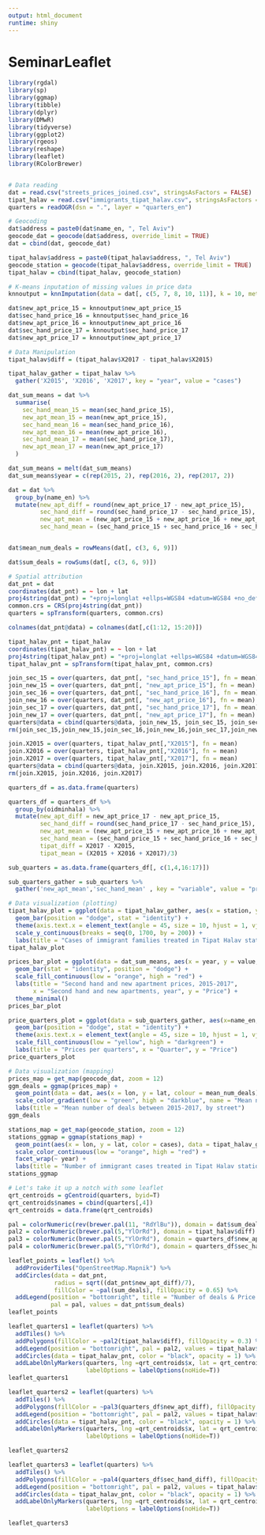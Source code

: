 ```yaml
---
output: html_document
runtime: shiny
---
```




# SeminarLeaflet


```r
library(rgdal)
library(sp)
library(ggmap)
library(tibble)
library(dplyr)
library(DMwR)
library(tidyverse)
library(ggplot2)
library(rgeos)
library(reshape)
library(leaflet)
library(RColorBrewer)


# Data reading
dat = read.csv("streets_prices_joined.csv", stringsAsFactors = FALSE)
tipat_halav = read.csv("immigrants_tipat_halav.csv", stringsAsFactors = FALSE)
quarters = readOGR(dsn = ".", layer = "quarters_en")

# Geocoding
dat$address = paste0(dat$name_en, ", Tel Aviv")
geocode_dat = geocode(dat$address, override_limit = TRUE)
dat = cbind(dat, geocode_dat)

tipat_halav$address = paste0(tipat_halav$address, ", Tel Aviv")
geocode_station = geocode(tipat_halav$address, override_limit = TRUE)
tipat_halav = cbind(tipat_halav, geocode_station)

# K-means inputation of missing values in price data
knnoutput = knnImputation(data = dat[, c(5, 7, 8, 10, 11)], k = 10, meth = "weighAvg")

dat$new_apt_price_15 = knnoutput$new_apt_price_15
dat$sec_hand_price_16 = knnoutput$sec_hand_price_16
dat$new_apt_price_16 = knnoutput$new_apt_price_16
dat$sec_hand_price_17 = knnoutput$sec_hand_price_17
dat$new_apt_price_17 = knnoutput$new_apt_price_17

# Data Manipulation
tipat_halav$diff = (tipat_halav$X2017 - tipat_halav$X2015)

tipat_halav_gather = tipat_halav %>% 
  gather('X2015', 'X2016', 'X2017', key = "year", value = "cases")

dat_sum_means = dat %>% 
  summarise(
    sec_hand_mean_15 = mean(sec_hand_price_15),
    new_apt_mean_15 = mean(new_apt_price_15),
    sec_hand_mean_16 = mean(sec_hand_price_16),
    new_apt_mean_16 = mean(new_apt_price_16),
    sec_hand_mean_17 = mean(sec_hand_price_17),
    new_apt_mean_17 = mean(new_apt_price_17)
  )

dat_sum_means = melt(dat_sum_means)
dat_sum_means$year = c(rep(2015, 2), rep(2016, 2), rep(2017, 2))

dat = dat %>% 
  group_by(name_en) %>% 
  mutate(new_apt_diff = round(new_apt_price_17 - new_apt_price_15),
         sec_hand_diff = round(sec_hand_price_17 - sec_hand_price_15),
         new_apt_mean = (new_apt_price_15 + new_apt_price_16 + new_apt_price_17)/3,
         sec_hand_mean = (sec_hand_price_15 + sec_hand_price_16 + sec_hand_price_17)/3)


dat$mean_num_deals = rowMeans(dat[, c(3, 6, 9)])

dat$sum_deals = rowSums(dat[, c(3, 6, 9)])

# Spatial attribution
dat_pnt = dat
coordinates(dat_pnt) = ~ lon + lat
proj4string(dat_pnt) = "+proj=longlat +ellps=WGS84 +datum=WGS84 +no_defs"
common.crs = CRS(proj4string(dat_pnt))
quarters = spTransform(quarters, common.crs)

colnames(dat_pnt@data) = colnames(dat[,c(1:12, 15:20)])

tipat_halav_pnt = tipat_halav
coordinates(tipat_halav_pnt) = ~ lon + lat
proj4string(tipat_halav_pnt) = "+proj=longlat +ellps=WGS84 +datum=WGS84 +no_defs"
tipat_halav_pnt = spTransform(tipat_halav_pnt, common.crs)

join_sec_15 = over(quarters, dat_pnt[, "sec_hand_price_15"], fn = mean)
join_new_15 = over(quarters, dat_pnt[, "new_apt_price_15"], fn = mean)
join_sec_16 = over(quarters, dat_pnt[, "sec_hand_price_16"], fn = mean)
join_new_16 = over(quarters, dat_pnt[, "new_apt_price_16"], fn = mean)
join_sec_17 = over(quarters, dat_pnt[, "sec_hand_price_17"], fn = mean)
join_new_17 = over(quarters, dat_pnt[, "new_apt_price_17"], fn = mean)
quarters@data = cbind(quarters@data, join_new_15, join_sec_15, join_sec_16, join_new_16, join_sec_17, join_new_17)
rm(join_sec_15,join_new_15,join_sec_16,join_new_16,join_sec_17,join_new_17)

join.X2015 = over(quarters, tipat_halav_pnt[,"X2015"], fn = mean)
join.X2016 = over(quarters, tipat_halav_pnt[,"X2016"], fn = mean)
join.X2017 = over(quarters, tipat_halav_pnt[,"X2017"], fn = mean)
quarters@data = cbind(quarters@data, join.X2015, join.X2016, join.X2017)
rm(join.X2015, join.X2016, join.X2017)

quarters_df = as.data.frame(quarters)

quarters_df = quarters_df %>% 
  group_by(oidminhala) %>% 
  mutate(new_apt_diff = new_apt_price_17 - new_apt_price_15,
         sec_hand_diff = round(sec_hand_price_17 - sec_hand_price_15),
         new_apt_mean = (new_apt_price_15 + new_apt_price_16 + new_apt_price_17)/3,
         sec_hand_mean = (sec_hand_price_15 + sec_hand_price_16 + sec_hand_price_17)/3,
         tipat_diff = X2017 - X2015,
         tipat_mean = (X2015 + X2016 + X2017)/3)

sub_quarters = as.data.frame(quarters_df[, c(1,4,16:17)])

sub_quarters_gather = sub_quarters %>% 
  gather('new_apt_mean','sec_hand_mean' , key = "variable", value = "prices")

# Data visualization (plotting)
tipat_halav_plot = ggplot(data = tipat_halav_gather, aes(x = station, y = cases, fill = year), na.rm = TRUE) +
  geom_bar(position = "dodge", stat = "identity") +
  theme(axis.text.x = element_text(angle = 45, size = 10, hjust = 1, vjust = 1)) +
  scale_y_continuous(breaks = seq(0, 1700, by = 200)) +
  labs(title = "Cases of immigrant families treated in Tipat Halav stations, 2015-2017")
tipat_halav_plot

prices_bar_plot = ggplot(data = dat_sum_means, aes(x = year, y = value, fill = value, group = variable)) +
  geom_bar(stat = "identity", position = "dodge") +
  scale_fill_continuous(low = "orange", high = "red") +
  labs(title = "Second hand and new apartment prices, 2015-2017",
       x = "Second hand and new apartments, year", y = "Price") +
  theme_minimal()
prices_bar_plot

price_quarters_plot = ggplot(data = sub_quarters_gather, aes(x=name_en, y = prices, fill = prices, group = variable)) +
  geom_bar(position = "dodge", stat = "identity") +
  theme(axis.text.x = element_text(angle = 45, size = 10, hjust = 1, vjust = 1)) +
  scale_fill_continuous(low = "yellow", high = "darkgreen") +
  labs(title = "Prices per quarters", x = "Quarter", y = "Price")
price_quarters_plot

# Data visualization (mapping)
prices_map = get_map(geocode_dat, zoom = 12)
ggm_deals = ggmap(prices_map) +
  geom_point(data = dat, aes(x = lon, y = lat, colour = mean_num_deals)) +
  scale_color_gradient(low = "green", high = "darkblue", name = "Mean number of deals") +
  labs(title = "Mean number of deals between 2015-2017, by street") 
ggm_deals

stations_map = get_map(geocode_station, zoom = 12)
stations_ggmap = ggmap(stations_map) +
  geom_point(aes(x = lon, y = lat, color = cases), data = tipat_halav_gather, size = 3) +
  scale_color_continuous(low = "orange", high = "red") +
  facet_wrap(~ year) +
  labs(title = "Number of immigrant cases treated in Tipat Halav stations, 2015-2017")
stations_ggmap

# Let's take it up a notch with some leaflet
qrt_centroids = gCentroid(quarters, byid=T)
qrt_centroids$names = cbind(quarters[,4])
qrt_centroids = data.frame(qrt_centroids)

pal = colorNumeric(rev(brewer.pal(11, "RdYlBu")), domain = dat$sum_deals)
pal2 = colorNumeric(brewer.pal(5,"YlOrRd"), domain = tipat_halav$diff)
pal3 = colorNumeric(brewer.pal(5,"YlOrRd"), domain = quarters_df$new_apt_diff)
pal4 = colorNumeric(brewer.pal(5,"YlOrRd"), domain = quarters_df$sec_hand_diff)

```



```r
leaflet_points = leaflet() %>% 
  addProviderTiles("OpenStreetMap.Mapnik") %>% 
  addCircles(data = dat_pnt,
             radius = sqrt((dat_pnt$new_apt_diff)/7),
             fillColor = ~pal(sum_deals), fillOpacity = 0.65) %>% 
  addLegend(position = "bottomright", title = "Number of deals & Price differences, 2015-2017",
            pal = pal, values = dat_pnt$sum_deals)
leaflet_points


```

```r
leaflet_quarters1 = leaflet(quarters) %>% 
  addTiles() %>% 
  addPolygons(fillColor = ~pal2(tipat_halav$diff), fillOpacity = 0.3) %>%
  addLegend(position = "bottomright", pal = pal2, values = tipat_halav$diff) %>% 
  addCircles(data = tipat_halav_pnt, color = "black", opacity = 1) %>%
  addLabelOnlyMarkers(quarters, lng =qrt_centroids$x, lat = qrt_centroids$y, label = qrt_centroids$name_en,
                      labelOptions = labelOptions(noHide=T))
leaflet_quarters1

```


```r
leaflet_quarters2 = leaflet(quarters) %>% 
  addTiles() %>% 
  addPolygons(fillColor = ~pal3(quarters_df$new_apt_diff), fillOpacity = 0.3) %>%
  addLegend(position = "bottomright", pal = pal2, values = tipat_halav$diff) %>% 
  addCircles(data = tipat_halav_pnt, color = "black", opacity = 1) %>%
  addLabelOnlyMarkers(quarters, lng =qrt_centroids$x, lat = qrt_centroids$y, label = qrt_centroids$name_en,
                      labelOptions = labelOptions(noHide=T))

leaflet_quarters2

```

```r
leaflet_quarters3 = leaflet(quarters) %>% 
  addTiles() %>% 
  addPolygons(fillColor = ~pal4(quarters_df$sec_hand_diff), fillOpacity = 0.3) %>%
  addLegend(position = "bottomright", pal = pal2, values = tipat_halav$diff) %>% 
  addCircles(data = tipat_halav_pnt, color = "black", opacity = 1) %>%
  addLabelOnlyMarkers(quarters, lng =qrt_centroids$x, lat = qrt_centroids$y, label = qrt_centroids$name_en,
                      labelOptions = labelOptions(noHide=T))

leaflet_quarters3

```
